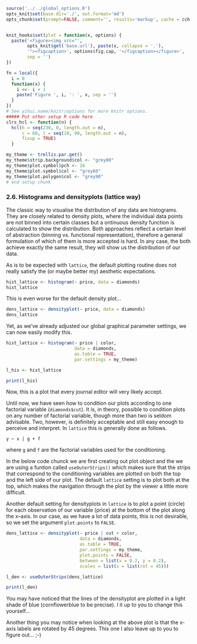 ```r
source('../../global_options.R')
opts_knit$set(base.dir='./', out.format='md')
opts_chunk$set(prompt=FALSE, comment='', results='markup', cache = cch, cache.path = '../../book_cache/', fig.path = '../../book_figures/', fig.align = 'center')


knit_hooks$set(plot = function(x, options) {
  paste('<figure><img src="',
        opts_knit$get('base.url'), paste(x, collapse = '.'),
        '"><figcaption>', options$fig.cap, '</figcaption></figure>',
        sep = '')
})

fn = local({
  i = 0
  function(x) {
    i <<- i + 1
    paste('Figure ', i, ': ', x, sep = '')
  }
})
# See yihui.name/knitr/options for more Knitr options.
##### Put other setup R code here
clrs_hcl <- function(n) {
  hcl(h = seq(230, 0, length.out = n), 
      c = 60, l = seq(10, 90, length.out = n), 
      fixup = TRUE)
  }

my_theme <- trellis.par.get()
my_theme$strip.background$col <- "grey80"
my_theme$plot.symbol$pch <- 16
my_theme$plot.symbol$col <- "grey60"
my_theme$plot.polygon$col <- "grey90"
# end setup chunk
```

### 2.6. Histograms and densityplots (lattice way)

The classic way to visualise the distrbution of any data are histograms. They are closely related to density plots, where the individual data points are not binned into certain classes but a ontinuous density function is calculated to show the distribution. Both approaches reflect a certain level of abstraction (binning vs. functional representation), therefore a general formulation of which of them is more accepted is hard. In any case, the both achieve exactly the same result, they will show us the distribution of our data.

As is to be expected with ```lattice```, the default plotting routine does not really satisfy the (or maybe better my) aesthetic expectations.

```r
hist_lattice <- histogram(~ price, data = diamonds)
hist_lattice
```

This is even worse for the default density plot...

```r
dens_lattice <- densityplot(~ price, data = diamonds)
dens_lattice
```

Yet, as we've already adjusted our global graphical parameter settings, we can now easily modify this.

```r
hist_lattice <- histogram(~ price | color, 
                          data = diamonds,
                          as.table = TRUE,
                          par.settings = my_theme)

l_his <- hist_lattice

print(l_his)
```

Now, this is a plot that every journal editor will very likely accept.

Until now, we have seen how to condition our plots according to one factorial variable (```diamonds$cut```). It is, in theory, possible to condition plots on any number of factorial variable, though more than two is seldom advisable. Two, however, is definitely acceptable and still easy enough to perceive and interpret. In ```lattice``` this is generally done as follows.

```
y ~ x | g + f
```

where ```g``` and ```f``` are the factorial variables used for the conditioning.

In the below code chunck we are first creating out plot object and the we are using a funtion called ```useOuterStrips()``` which makes sure that the strips that correspond to the conditioning variables are plotted on both the top and the left side of our plot. The default ```lattice``` setting is to plot both at the top, which makes the navigation through the plot by the viewer a little more difficult.

Another default setting for densityplots in ```lattice``` is to plot a point (circle) for each observation of our variable (price) at the bottom of the plot along the x--axis. In our case, as we have a lot of data points, this is not desirable, so we set the argument ```plot.points``` to ```FALSE```.

```r
dens_lattice <- densityplot(~ price | cut + color, 
                            data = diamonds,
                            as.table = TRUE,
                            par.settings = my_theme,
                            plot.points = FALSE,
                            between = list(x = 0.2, y = 0.2),
                            scales = list(x = list(rot = 45)))

l_den <- useOuterStrips(dens_lattice)

print(l_den)
```

You may have noticed that the lines of the densityplot are plotted in a light shade of blue (cornflowerblue to be precise). I it up to you to change this yourself...

Another thing you may notice when looking at the above plot is that the x-axis labels are rotated by 45 degrees. This one I also leave up to you to figure out... ;-)
